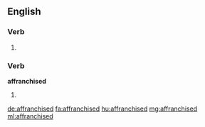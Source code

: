 ==English==

===Verb===
{{head|en|verb form}}

# {{en-past of|affranchise}}

===Verb===
'''affranchised'''

# {{en-past of|affranchize}}

[[de:affranchised]]
[[fa:affranchised]]
[[hu:affranchised]]
[[mg:affranchised]]
[[ml:affranchised]]